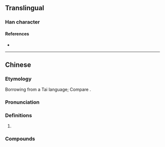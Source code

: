 {{character info/new}}
==Translingual==

===Han character===
{{Han char|rn=9|rad=人|as=10|sn=12|four=25299|canj=OQKE|ids=⿰亻泰}}

====References====
* {{Han ref|kx=0114.051|hdz=10199.050|uh=50A3|ud=20643|bh=D856|bd=55382}}

----

==Chinese==
{{zh-forms}}
===Etymology===
Borrowing from a Tai language; Compare {{cog|th|ไท}}.
===Pronunciation===
{{zh-pron
|m=dǎi
|c=taai3,daai2
|h=pfs=
|md=
|mn=
|w=
|mc=y
|oc=y
|cat=
}}

===Definitions===
{{zh-hanzi}}

# {{w|Dai people}}
===Compounds===
{{zh-der|傣族}}